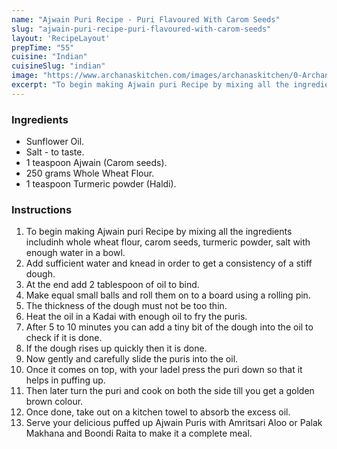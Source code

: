 ---
name: "Ajwain Puri Recipe - Puri Flavoured With Carom Seeds"
slug: "ajwain-puri-recipe-puri-flavoured-with-carom-seeds"
layout: 'RecipeLayout'
prepTime: "55"
cuisine: "Indian"
cuisineSlug: "indian"
image: "https://www.archanaskitchen.com/images/archanaskitchen/0-Archanas-Kitchen-Recipes/2016/sept-19/Ajwain_Puri_Recipe_Puffed_Indian_Bread-1.jpg"
excerpt: "To begin making Ajwain puri Recipe by mixing all the ingredients includinh whole wheat flour, carom seeds, turmeric powder, salt with enough water in a bowl"
---

### Ingredients

- Sunflower Oil.
- Salt - to taste.
- 1 teaspoon Ajwain (Carom seeds).
- 250 grams Whole Wheat Flour.
- 1 teaspoon Turmeric powder (Haldi).

### Instructions

1. To begin making Ajwain puri Recipe by mixing all the ingredients includinh whole wheat flour, carom seeds, turmeric powder, salt with enough water in a bowl.
1. Add sufficient water and knead in order to get a consistency of a stiff dough.
1. At the end add 2 tablespoon of oil to bind.
1. Make equal small balls and roll them on to a board using a rolling pin.
1. The thickness of the dough must not be too thin.
1. Heat the oil in a Kadai with enough oil to fry the puris.
1. After 5 to 10 minutes you can add a tiny bit of the dough into the oil to check if it is done.
1. If the dough rises up quickly then it is done.
1. Now gently and carefully slide the puris into the oil.
1. Once it comes on top, with your ladel press the puri down so that it helps in puffing up.
1. Then later turn the puri and cook on both the side till you get a golden brown colour.
1. Once done, take out on a kitchen towel to absorb the excess oil.
1. Serve your delicious puffed up Ajwain Puris with Amritsari Aloo or Palak Makhana and Boondi Raita to make it a complete meal.
